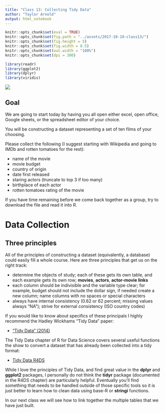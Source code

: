 ```yaml
---
title: "Class 13: Collecting Tidy Data"
author: "Taylor Arnold"
output: html_notebook
---
```



```r
knitr::opts_chunk$set(eval = TRUE)
knitr::opts_chunk$set(fig.path = "../assets/2017-10-10-class13/")
knitr::opts_chunk$set(fig.height = 5)
knitr::opts_chunk$set(fig.width = 8.5)
knitr::opts_chunk$set(out.width = "100%")
knitr::opts_chunk$set(dpi = 300)
```

```r
library(readr)
library(ggplot2)
library(dplyr)
library(viridis)
```

![](../assets/img/data_pipeline_collect.png)

## Goal

We are going to start today by having you all open either
excel, open office, Google sheets, or the spreadsheet editor
of your choice.

You will be constructing a dataset representing a set of
ten films of your choosing.

Please collect the following (I suggest starting with Wikipedia
and going to IMDb and rotten tomatoes for the rest):

- name of the movie
- movie budget
- country of origin
- date first released
- staring actors (truncate to top 3 if too many)
- birthplace of each actor
- rotten tomatoes rating of the movie

If you have time remaining before we come back together as
a group, try to download the file and read it into R.

# Data Collection

## Three principles

All of the principles of constructing a dataset (equivalently, a
database) could easily fill a whole course. Here are three principles
that get us on the right track:

- determine the objects of study; each of these gets its own table,
and each example gets its own row; **movies**, **actors**,
**actor-movie links**
- each column should be indivisible and the variable type clear;
for example, budget should not include the dollar sign, if needed
create a new column; name columns with no spaces or special characters
- always have internal consistency (0.62 or 62 percent; missing
values always "NA"); strive for external consistency (ISO country
codes)

If you would like to know about specifics of these principals I highly
recommend the Hadley Wickhams "Tidy Data" paper:

- ["Tidy Data" (2014)](http://vita.had.co.nz/papers/tidy-data.html)

The Tidy Data chapter of R for Data Science covers several useful
functions the show to convert a dataset that has already been collected
into a tidy format:

- [Tidy Data R4DS](http://r4ds.had.co.nz/tidy-data.html)

While I love the principles of Tidy Data, and find great value in the
**dplyr** and **ggplot2** packages, I personally do not think the
**tidyr** package (documented in the R4DS chapter) are particularly
helpful. Eventually you'll find something that needs to be handled
outside of those specific tools so it is just better to learn how to
clean data using base-R or **stringi** functions.

In our next class we will see how to link together the multiple
tables that we have just built.



